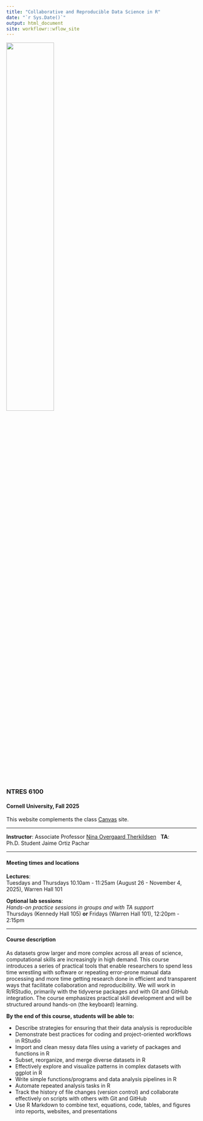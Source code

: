 ```yaml
---
title: "Collaborative and Reproducible Data Science in R"
date: "`r Sys.Date()`"
output: html_document
site: workflowr::wflow_site
---
```


![](assets/logo.png){width=50%}  

### NTRES 6100 

#### Cornell University, Fall 2025


This website complements the class [Canvas](https://canvas.cornell.edu/courses/65313) site.  

***

**Instructor**: Associate Professor [Nina Overgaard Therkildsen](https://cals.cornell.edu/nina-overgaard-therkildsen)
&nbsp;
**TA**: Ph.D. Student Jaime Ortiz Pachar

***
#### Meeting times and locations

**Lectures**:  
Tuesdays and Thursdays 10.10am - 11:25am (August 26 - November 4, 2025), Warren Hall 101

**Optional lab sessions**:  
*Hands-on practice sessions in groups and with TA support*  
Thursdays (Kennedy Hall 105) **or** Fridays (Warren Hall 101), 12:20pm - 2:15pm 

***

#### Course description    

As datasets grow larger and more complex across all areas of science, computational skills are increasingly in high demand. This course introduces a series of practical tools that enable researchers to spend less time wrestling with software or repeating error-prone manual data processing and more time getting research done in efficient and transparent ways that facilitate collaboration and reproducibility. We will work in R/RStudio, primarily with the tidyverse packages and with Git and GitHub integration. The course emphasizes practical skill development and will be structured around hands-on (the keyboard) learning.  

**By the end of this course, students will be able to:**  

* Describe strategies for ensuring that their data analysis is reproducible  
* Demonstrate best practices for coding and project-oriented workflows in RStudio  
* Import and clean messy data files using a variety of packages and functions in R  
* Subset, reorganize, and merge diverse datasets in R  
* Effectively explore and visualize patterns in complex datasets with ggplot in R  
* Write simple functions/programs and data analysis pipelines in R  
* Automate repeated analysis tasks in R  
* Track the history of file changes (version control) and collaborate effectively on scripts with others with Git and GitHub  
* Use R Markdown to combine text, equations, code, tables, and figures into reports, websites, and presentations  

